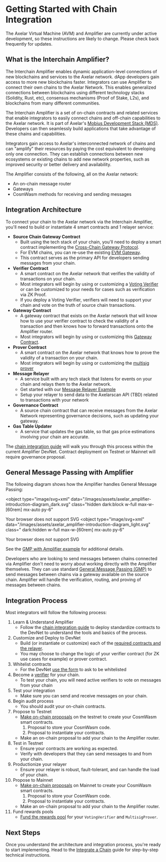# Getting Started with Chain Integration


<Callout>
  The Axelar Virtual Machine (AVM) and Amplifier are currently under active
  development, so these instructions are likely to change. Please check back
  frequently for updates.
</Callout>

## What is the Interchain Amplifier?

The Interchain Amplifier enables dynamic application-level connections of new blockchains and services to the Axelar network. dApp developers gain access to more new blockchains faster. Integrators can use Amplifier to connect their own chains to the Axelar Network. This enables generalized connections between blockchains using different technology stacks (Solidity, Rust, etc), consensus mechanisms (Proof of Stake, L2s), and blockchains from many different communities.

The Interchain Amplifier is a set of on-chain contracts and related services that enable integrators to easily connect chains and off-chain capabilities to the Axelar network. It is part of Axelar's [Mobius Development Stack (MDS)](https://docs.axelar.dev/dev/what-is-mobius-development-stack/). Developers can then seamlessly build applications that take advantage of these chains and capabilities.

Integrators gain access to Axelar's interconnected network of chains and can "amplify" their resources by paying the cost equivalent to developing only one connection. They can establish connections between new ecosystems or existing chains to add new network properties, such as improved security or better delivery and availability.

The Amplifier consists of the following, all on the Axelar network:

- An on-chain message router
- Gateways
- CosmWasm methods for receiving and sending messages

## Integration Architecture

To connect your chain to the Axelar network via the Interchain Amplifier, you'll need to build or instantiate 4 smart contracts and 1 relayer service:

- **Source Chain Gateway Contract**
  - Built using the tech stack of your chain, you'll need to deploy a smart contract implementing the [Cross-Chain Gateway Protocol](https://github.com/axelarnetwork/cgp-spec).
  - For EVM chains, you can re-use the existing [EVM Gateway](https://github.com/axelarnetwork/axelar-cgp-solidity).
  - This contract serves as the primary API for developers sending messages from your chain.
- **Verifier Contract**
  - A smart contract on the Axelar network that verifies the validity of transactions on your chain.
  - Most integrators will begin by using or customizing a [Voting Verifier](https://github.com/axelarnetwork/axelar-amplifier/tree/main/contracts/voting-verifier) or can be customized to your needs for cases such as verification via ZK Proof.
  - If you deploy a Voting Verifier, verifiers will need to support your chain and vote on the truth of source chain transactions.
- **Gateway Contract**
  - A gateway contract that exists on the Axelar network that will know how to use your verifier contract to check the validity of a transaction and then knows how to forward transactions onto the Amplifier router.
  - Most integrators will begin by using or customizing this [Gateway Contract](https://github.com/axelarnetwork/axelar-amplifier/tree/main/contracts/gateway).
- **Prover Contract**
  - A smart contract on the Axelar network that knows how to prove the validity of a transaction on your chain.
  - Most integrators will begin by using or customizing the [multisig prover](https://github.com/axelarnetwork/axelar-amplifier/tree/main/contracts/multisig-prover)
- **Message Relayer**
  - A service built with any tech stack that listens for events on your chain and relays them to the Axelar network.
  - Get started with our [Message Relayer Example](https://github.com/axelarnetwork/axelar-examples/tree/main/examples/amplifier)
  - Setup your relayer to send data to the Axelarscan API (TBD) related to transactions with your network
- **Governance Contract**
  - A source chain contract that can receive messages from the Axelar Network representing governance decisions, such as updating your gateway.
- **Gas Table Updater**
  - A service that updates the gas table, so that gas price estimations involving your chain are accurate.

The [chain integration guide](/dev/amplifier/chain-integration/integrate-a-chain) will walk you through this process within the current Amplifier DevNet. Contract deployment on Testnet or Mainnet will require governance proposal.

## General Message Passing with Amplifier

The following diagram shows how the Amplifier handles General Message Passing:

<object
  type="image/svg+xml"
  data="/images/assets/axelar_amplifier-introduction-diagram_dark.svg"
  class="hidden dark:block w-full max-w-[60rem] mx-auto py-6"
>
  Your browser does not support SVG
</object>
<object
  type="image/svg+xml"
  data="/images/assets/axelar_amplifier-introduction-diagram_light.svg"
  class=" dark:hidden w-full max-w-[60rem] mx-auto py-6"
>
  Your browser does not support SVG
</object>

See the [GMP with Amplifier example](/dev/amplifier/gmp-example) for additional details.

Developers who are looking to send messages between chains connected via Amplifier don't need to worry about working directly with the Amplifier themselves. They can use standard [General Message Passing (GMP)](/dev/general-message-passing/overview) to send messages between chains via a gateway available on the source chain. Amplifier will handle the verification, routing, and proving of messages between chains.

## Integration Process

Most integrators will follow the following process:

1. Learn & Understand Amplifier
   - Follow the [chain integration guide](/dev/amplifier/chain-integration/integrate-a-chain) to deploy standardize contracts to the DevNet to understand the tools and basics of the process.
1. Customize and Deploy to DevNet
   - Build (or instantiate or customize) each of the [required contracts and the relayer](#integration-architecture).
   - You may choose to change the logic of your verifier contract (for ZK use cases for example) or prover contract.
1. Whitelist contracts
   - For the DevNet [use the form](https://docs.google.com/forms/d/e/1FAIpQLSchD7P1WfdSCQfaZAoqX7DyqJOqYKxXle47yrueTbOgkKQDiQ/viewform) to ask to be whitelisted
1. Become a [verifier](/validator/amplifier/verifier-onboarding) for your chain.
   - To test your chain, you will need active verifiers to vote on messages from your chain
1. Test your integration
   - Make sure you can send and receive messages on your chain.
1. Begin audit process
   - You should audit your on-chain contracts.
1. Propose to Testnet
   - [Make on-chain proposals](/dev/amplifier/chain-integration/governance-proposals/) on the testnet to create your CosmWasm smart contracts.
     1. Proposal to store your CosmWasm code.
     1. Proposal to instantiate your contracts.
   - Make an on-chain proposal to add your chain to the Amplifier router.
1. Test in Testnet
   - Ensure your contracts are working as expected.
   - Verify with developers that they can send messages to and from your chain.
1. Productionize your relayer
   - Ensure your relayer is robust, fault-tolerant, and can handle the load of your chain.
1. Propose to Mainnet
    - [Make on-chain proposals](/dev/amplifier/chain-integration/governance-proposals/) on Mainnet to create your CosmWasm smart contracts.
      1. Proposal to store your CosmWasm code.
      1. Proposal to instantiate your contracts.
    - Make an on-chain proposal to add your chain to the Amplifier router.
1. Fund rewards pools
    - [Fund the rewards pool](/dev/amplifier/add-rewards/) for your `VotingVerifier` and `MultisigProver`.

## Next Steps

Once you understand the architecture and integration process, you're ready to start implementing. Head to the [Integrate a Chain](/dev/amplifier/chain-integration/integrate-a-chain) guide for step-by-step technical instructions.
